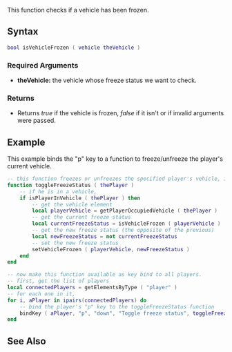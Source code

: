 
{{Server client function}}
{{Deprecated|isElementFrozen}}

This function checks if a vehicle has been frozen.

==Syntax== 
<syntaxhighlight lang="lua">
bool isVehicleFrozen ( vehicle theVehicle )
</syntaxhighlight> 

===Required Arguments=== 
*'''theVehicle:''' the vehicle whose freeze status we want to check.

===Returns===
*Returns ''true'' if the vehicle is frozen, ''false'' if it isn't or if invalid arguments were passed.

==Example==
<section name="Server" class="server" show="true">
This example binds the "p" key to a function to freeze/unfreeze the player's current vehicle.
<syntaxhighlight lang="lua">
-- this function freezes or unfreezes the specified player's vehicle, if he's in one
function toggleFreezeStatus ( thePlayer )
	-- if he is in a vehicle,
	if isPlayerInVehicle ( thePlayer ) then
		-- get the vehicle element
		local playerVehicle = getPlayerOccupiedVehicle ( thePlayer )
		-- get the current freeze status
		local currentFreezeStatus = isVehicleFrozen ( playerVehicle )
		-- get the new freeze status (the opposite of the previous)
		local newFreezeStatus = not currentFreezeStatus
		-- set the new freeze status
		setVehicleFrozen ( playerVehicle, newFreezeStatus )
	end
end

-- now make this function available as key bind to all players.
-- first, get the list of players
local connectedPlayers = getElementsByType ( "player" )
-- for each one in it,
for i, aPlayer in ipairs(connectedPlayers) do
	-- bind the player's "p" key to the toggleFreezeStatus function
	bindKey ( aPlayer, "p", "down", "Toggle freeze status", toggleFreezeStatus )
end
</syntaxhighlight>
</section>

==See Also==
{{Vehicle_functions}}